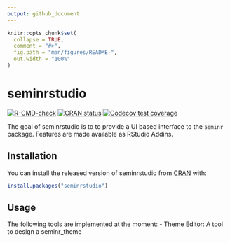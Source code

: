 ```yaml
---
output: github_document
---
```


<!-- README.md is generated from README.Rmd. Please edit that file -->

```r
knitr::opts_chunk$set(
  collapse = TRUE,
  comment = "#>",
  fig.path = "man/figures/README-",
  out.width = "100%"
)
```

# seminrstudio

<!-- badges: start -->
[![R-CMD-check](https://github.com/sem-in-r/seminrstudio/workflows/R-CMD-check/badge.svg)](https://github.com/sem-in-r/seminrstudio/actions)
[![CRAN status](https://www.r-pkg.org/badges/version/seminrstudio)](https://CRAN.R-project.org/package=seminrstudio)
[![Codecov test coverage](https://codecov.io/gh/sem-in-r/seminrstudio/branch/master/graph/badge.svg)](https://codecov.io/gh/sem-in-r/seminrstudio?branch=master)
<!-- badges: end -->

The goal of seminrstudio is to to provide a UI based interface to the `seminr` package. 
Features are made available as RStudio Addins.

## Installation

You can install the released version of seminrstudio from [CRAN](https://CRAN.R-project.org) with:

``` r
install.packages("seminrstudio")
```

## Usage

The following tools are implemented at the moment:
- Theme Editor: A tool to design a seminr_theme

